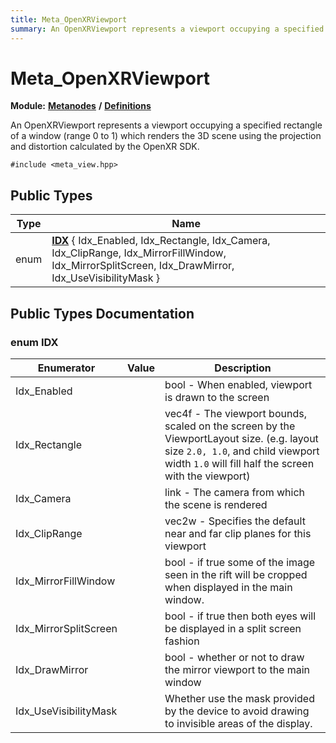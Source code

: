 ```yaml
---
title: Meta_OpenXRViewport
summary: An OpenXRViewport represents a viewport occupying a specified rectangle of a window (range 0 to 1) which renders the 3D scene using the projection and distortion calculated by the OpenXR SDK. 
---
```


# Meta_OpenXRViewport

**Module:** **[Metanodes](../../modules/metanodes/index.mdx)** **/** **[Definitions](../../modules/metanodes/definitions.mdx)**

An OpenXRViewport represents a viewport occupying a specified rectangle of a window (range 0 to 1) which renders the 3D scene using the projection and distortion calculated by the OpenXR SDK. 

`#include <meta_view.hpp>`

## Public Types

| Type           | Name           |
| -------------- | -------------- |
| enum| **[IDX](#enum-idx)** \{ Idx_Enabled, Idx_Rectangle, Idx_Camera, Idx_ClipRange, Idx_MirrorFillWindow, Idx_MirrorSplitScreen, Idx_DrawMirror, Idx_UseVisibilityMask \} |

## Public Types Documentation

### enum IDX

| Enumerator | Value | Description |
| ---------- | ----- | ----------- |
| Idx_Enabled | | bool - When enabled, viewport is drawn to the screen   |
| Idx_Rectangle | | vec4f - The viewport bounds, scaled on the screen by the ViewportLayout size. (e.g. layout size `2.0, 1.0`, and child viewport width `1.0` will fill half the screen with the viewport)   |
| Idx_Camera | | link - The camera from which the scene is rendered   |
| Idx_ClipRange | | vec2w - Specifies the default near and far clip planes for this viewport   |
| Idx_MirrorFillWindow | | bool - if true some of the image seen in the rift will be cropped when displayed in the main window.   |
| Idx_MirrorSplitScreen | | bool - if true then both eyes will be displayed in a split screen fashion   |
| Idx_DrawMirror | | bool - whether or not to draw the mirror viewport to the main window   |
| Idx_UseVisibilityMask | | Whether use the mask provided by the device to avoid drawing to invisible areas of the display.   |
